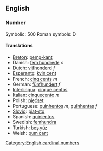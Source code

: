 ==English==
===Number===

Symbolic: 500
Roman symbols: D

====Translations====
*[[Breton]]: [[pemp-kant]]
*Danish: [[fem hundrede]] ''c''
*Dutch: [[vijfhonderd]] ''f''
*[[Esperanto]]: [[kvin cent]]
*French: [[cinq cents]] ''m''
*German: [[fünfhundert]] ''f''
*[[Interlingua]]: [[cinque centos]]
*Italian: [[cinquecento]] ''m''
*Polish: [[pięćset]]
*Portuguese: [[quinhentos]] ''m'', [[quinhentas]] ''f''
*[[Slovio]]: [[piat-sto]]
*Spanish: [[quinientos]]
*Swedish: [[femhundra]]
*Turkish: [[beş yüz]]
*Welsh: [[pum cant]]

[[Category:English cardinal numbers]]
